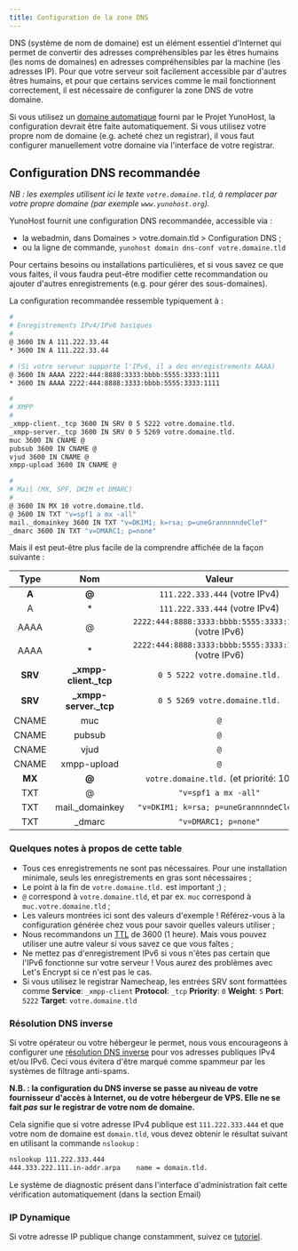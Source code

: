 ```yaml
---
title: Configuration de la zone DNS
---
```


DNS (système de nom de domaine) est un élément essentiel d'Internet qui permet
de convertir des adresses compréhensibles par les êtres humains (les noms de
domaines) en adresses compréhensibles par la machine (les adresses IP). Pour que
votre serveur soit facilement accessible par d'autres êtres humains, et pour
que certains services comme le mail fonctionnent correctement, il est nécessaire
de configurer la zone DNS de votre domaine.

Si vous utilisez un [domaine automatique](/admin/tutorials/domains/dns_nohost_me) fourni par le Projet YunoHost,
la configuration devrait être faite automatiquement. Si vous utilisez votre propre nom de domaine
(e.g. acheté chez un registrar), il vous faut configurer manuellement votre
domaine via l'interface de votre registrar.

## Configuration DNS recommandée

*NB : les exemples utilisent ici le texte `votre.domaine.tld`, à remplacer par votre propre domaine (par exemple `www.yunohost.org`).*

YunoHost fournit une configuration DNS recommandée, accessible via :

- la webadmin, dans Domaines > votre.domain.tld > Configuration DNS ;
- ou la ligne de commande, `yunohost domain dns-conf votre.domaine.tld`

Pour certains besoins ou installations particulières, et si vous savez ce que
vous faites, il vous faudra peut-être modifier cette recommandation ou ajouter
d'autres enregistrements (e.g. pour gérer des sous-domaines).

La configuration recommandée ressemble typiquement à :

```bash
#
# Enregistrements IPv4/IPv6 basiques
#
@ 3600 IN A 111.222.33.44
* 3600 IN A 111.222.33.44

# (Si votre serveur supporte l'IPv6, il a des enregistrements AAAA)
@ 3600 IN AAAA 2222:444:8888:3333:bbbb:5555:3333:1111
* 3600 IN AAAA 2222:444:8888:3333:bbbb:5555:3333:1111

#
# XMPP
#
_xmpp-client._tcp 3600 IN SRV 0 5 5222 votre.domaine.tld.
_xmpp-server._tcp 3600 IN SRV 0 5 5269 votre.domaine.tld.
muc 3600 IN CNAME @
pubsub 3600 IN CNAME @
vjud 3600 IN CNAME @
xmpp-upload 3600 IN CNAME @

#
# Mail (MX, SPF, DKIM et DMARC)
#
@ 3600 IN MX 10 votre.domaine.tld.
@ 3600 IN TXT "v=spf1 a mx -all"
mail._domainkey 3600 IN TXT "v=DKIM1; k=rsa; p=uneGrannnnndeClef"
_dmarc 3600 IN TXT "v=DMARC1; p=none"
```

Mais il est peut-être plus facile de la comprendre affichée de la façon
suivante :

| Type    | Nom                    | Valeur                                                 |
| :-----: | :--------------------: | :----------------------------------------------------: |
|  **A**  |   **@**                |  `111.222.333.444` (votre IPv4)                        |
|    A    |   *                    |  `111.222.333.444` (votre IPv4)                        |
|  AAAA   |   @                    |  `2222:444:8888:3333:bbbb:5555:3333:1111` (votre IPv6) |
|  AAAA   |   *                    |  `2222:444:8888:3333:bbbb:5555:3333:1111` (votre IPv6) |
| **SRV** | **_xmpp-client._tcp**  |  `0 5 5222 votre.domaine.tld.`                         |
| **SRV** | **_xmpp-server._tcp**  |  `0 5 5269 votre.domaine.tld.`                         |
|  CNAME  |   muc                  |  `@`                                                   |
|  CNAME  |   pubsub               |  `@`                                                   |
|  CNAME  |   vjud                 |  `@`                                                   |
|  CNAME  |   xmpp-upload          |  `@`                                                   |
| **MX**  | **@**                  |  `votre.domaine.tld.`     (et priorité: 10)            |
|   TXT   |   @                    |  `"v=spf1 a mx -all"`                |
|   TXT   |  mail._domainkey       |  `"v=DKIM1; k=rsa; p=uneGrannnndeClef"`                |
|   TXT   |  _dmarc                |  `"v=DMARC1; p=none"`                                  |

### Quelques notes à propos de cette table

- Tous ces enregistrements ne sont pas nécessaires. Pour une installation minimale, seuls les enregistrements en gras sont nécessaires ;
- Le point à la fin de `votre.domaine.tld.` est important ;) ;
- `@` correspond à `votre.domaine.tld`, et par ex. `muc` correspond à `muc.votre.domaine.tld` ;
- Les valeurs montrées ici sont des valeurs d'exemple ! Référez-vous à la configuration générée chez vous pour savoir quelles valeurs utiliser ;
- Nous recommandons un [TTL](https://fr.wikipedia.org/wiki/Time_to_Live#Le_Time_to_Live_dans_le_DNS) de 3600 (1 heure). Mais vous pouvez utiliser une autre valeur si vous savez ce que vous faîtes ;
- Ne mettez pas d'enregistrement IPv6 si vous n'êtes pas certain que l'IPv6 fonctionne sur votre serveur ! Vous aurez des problèmes avec Let's Encrypt si ce n'est pas le cas.
- Si vous utilisez le registrar Namecheap, les entrées SRV sont formattées comme **Service**: `_xmpp-client` **Protocol**: `_tcp` **Priority**: `0` **Weight**: `5` **Port**: `5222` **Target**: `votre.domaine.tld`

### Résolution DNS inverse

Si votre opérateur ou votre hébergeur le permet, nous vous encourageons à
configurer une [résolution DNS
inverse](https://fr.wikipedia.org/wiki/Domain_Name_System#R%C3%A9solution_inverse)
pour vos adresses publiques IPv4 et/ou IPv6. Ceci vous évitera d'être marqué
comme spammeur par les systèmes de filtrage anti-spams.

**N.B. : la configuration du DNS inverse se passe au niveau de votre fournisseur d'accès à Internet, ou de votre hébergeur de VPS. Elle ne se fait *pas* sur le registrar de votre nom de domaine.**

Cela signifie que si votre adresse IPv4 publique est `111.222.333.444` et que
votre nom de domaine est `domain.tld`, vous devez obtenir le résultat suivant
en utilisant la commande `nslookup` :

```bash
nslookup 111.222.333.444
444.333.222.111.in-addr.arpa    name = domain.tld.
```

Le système de diagnostic présent dans l'interface d'administration fait cette vérification automatiquement (dans la section Email)

### IP Dynamique

Si votre adresse IP publique change constamment, suivez ce [tutoriel](/admin/tutorials/domains/dns_dynamicip).
